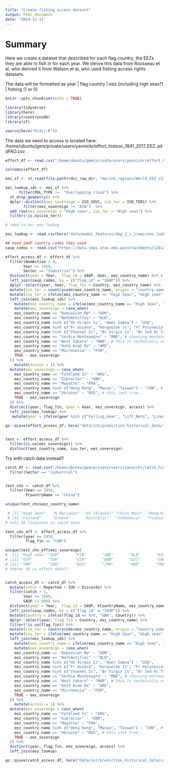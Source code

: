 ```yaml
---
title: "Create fishing access dataset"
output: html_document
date: "2024-12-11"
---
```


# Summary 

Here we create a dataset that described for each flag country, the EEZs they are able to fish in for each year. We derive this data from Rousseau et al, who derived it from Watson et al, who used fishing access rights datasets. 

The data will be formatted as year | flag country | eez (including high seas?) | fishing (1 or 0)

```r
knitr::opts_chunk$set(echo = TRUE)

library(tidyverse)
library(here)
library(countrycode)
library(sf)

source(here("R/dir.R"))
```

The data we need to access is located here: /home/ubuntu/gem/private/users/yannickr/effort_histsoc_1841_2017_EEZ_addFAO.csv

```r
effort_df <- read.csv("/home/ubuntu/gem/private/users/yannickr/effort_histsoc_1841_2017_EEZ_addFAO.csv")

colnames(effort_df)

eez_sf <- st_read(file.path(rdsi_raw_dir, "marine_regions/World_EEZ_v12_20231025"), layer = 'eez_v12')

eez_lookup_ids <- eez_sf %>% 
      filter(POL_TYPE !=  "Overlapping claim") %>% 
  st_drop_geometry() %>%
  dplyr::distinct(eez_sovereign = ISO_SOV1, iso_ter = ISO_TER1) %>%
        filter(eez_sovereign != "ATA")  %>% 
  add_row(eez_sovereign = "High seas", iso_ter = "High seas") %>%
  filter(!is.na(iso_ter))

# read in our eez lookup 

eez_lookup <- read.csv(here("data/model_features/deg_1_x_1/eez/eez_lookup.csv"))

## need SAUP country codes they used
saup_codes <- read.csv("https://data.imas.utas.edu.au/attachments/1241a51d-c8c2-4432-aa68-3d2bae142794/SAUPtoCountry.csv")

effort_access_df <- effort_df %>%
  filter(NomActive > 0, 
        Year >= 1950,
        Sector == "Industrial") %>%
  distinct(year = Year,  flag_id = SAUP, Gear, eez_country_name) %>% # maybe add gear here? Vessel length too? For as much detail as we can get? 
  left_join(saup_codes, by = c("flag_id" = "SAUP")) %>%
  dplyr::select(year, Gear, flag_fin = Country, eez_country_name) %>%
  mutate(iso_ter = countrycode(eez_country_name, origin = "country.name", destination = "iso3c")) %>%
  mutate(iso_ter = ifelse(eez_country_name == "High Seas", "High seas", iso_ter)) %>%
  left_join(eez_lookup_ids) %>%
    mutate(eez_country_name = ifelse(eez_country_name == "High Seas", "High seas", eez_country_name))  %>%
    mutate(eez_sovereign = case_when(
    eez_country_name == "Dominican Rp" ~ "DOM",
    eez_country_name == "NethAntilles" ~ "NLD",
    eez_country_name %in% c("US Virgin Is", "Amer Samoa") ~ "USA",
    eez_country_name %in% c("Fr Guiana", "Kerguelen Is", "Fr Polynesia") ~ "FRA", 
    eez_country_name %in% c("Channel Is", "Br Virgin Is", "Br Ind Oc Tr") ~ "GBR", 
    eez_country_name == "Serbia Montenegro" ~ "MNE", # choosing montenegro here as serbia is landlocked
    eez_country_name == "West Sahara" ~ "MAR", # this is technically not right? I guess it depends on the year 
    eez_country_name == "Untd Arab Em" ~ "ARE", 
    eez_country_name == "Micronesia" ~ "FSM",
    TRUE ~ eez_sovereign
  )) %>%
    mutate(access = 1) %>%
  mutate(eez_sovereign = case_when(
    eez_country_name == "Falkland Is" ~ "ARG",
    eez_country_name == "Gibraltar" ~ "GBR",
    eez_country_name == "Mayotte" ~ "FRA", 
    eez_country_name %in% c("Hong Kong", "Macau", "Taiwan") ~ "CHN", # contentious? 
    eez_country_name == "Ukraine" ~ "RUS", # this isnt true... 
    TRUE ~ eez_sovereign
  )) %>%
  distinct(year, flag_fin, gear = Gear, eez_sovereign, access) %>%
  left_join(eez_lookup) %>%
   mutate(gear = ifelse(gear %in% c("Falling_Gear", "Lift_Nets", "Lines_Unspecified", "Others_Multiple_Gears", "Others_Others", "Others_Support", "Others_Unknown"), "Other", gear))
  
qs::qsave(effort_access_df, here("data/int/prediction_historical_data/fishing_access.qs"))


test <- effort_access_df %>%
  filter(is.na(eez_sovereign)) %>%
  distinct(eez_country_name, iso_ter, eez_sovereign)

```

Try with catch data instead? 

```r
catch_df <- read.csv("/home/ubuntu/gem/private/users/yannickr/catch_histsoc_1869_2017_EEZ_addFAO.csv") %>%
  filter(Sector == "industrial")


test_chn <- catch_df %>%
  filter(Year == 1950,
         FCountryName == "China")

unique(test_chn$eez_country_name)

 # [1] "High Seas"   "N Marianas"  "US (Alaska)" "China Main"  "Hong Kong"   "Macau"       "Viet Nam"    "Japan"      
 # [9] "Finland"     "Greece"      "Australia"   "Indonesia"   "France"      "Albania"     "Italy"       "Guinea"   
# only 16 locations in catch data

test_chn_eff <- effort_access_df %>%
  filter(year == 1950, 
         flag_fin == "CHN")

unique(test_chn_eff$eez_sovereign)
#  [1] "High seas" "USA"       "FIN"       "SWE"       "ALB"       "EGY"       "FRA"       "GRC"       "ITA"       "LBY"      
# [11] "ESP"       "TUR"       "GIN"       "GNB"       "DJI"       "IND"       "YEM"       "ERI"       "CHN"       "PHL"      
# [21] "VNM"       "IDN"       "AUS"       "JPN"       "KOR"       "PRK"       "RUS"       "GBR"       "NZL"   
# theres 29 in effort data??


catch_access_df <- catch_df %>%
  mutate(catch = Reported + IUU + Discards) %>%
  filter(catch > 1, 
        Year >= 1950,
        SAUP != 999) %>%
  distinct(year = Year,  flag_id = SAUP, FCountryName, eez_country_name) %>% # maybe add gear here? Vessel length too? For as much detail as we can get? 
  left_join(saup_codes, by = c("flag_id" = "SAUP")) %>%
  mutate(Country = ifelse(flag_id == 830, "GBR", Country)) %>%
  dplyr::select(year, flag_fin = Country, eez_country_name) %>%
  filter(!is.na(flag_fin)) %>%
  mutate(iso_ter = countrycode(eez_country_name, origin = "country.name", destination = "iso3c")) %>%
  mutate(iso_ter = ifelse(eez_country_name == "High Seas", "High seas", iso_ter)) %>%
  left_join(eez_lookup_ids) %>%
    mutate(eez_country_name = ifelse(eez_country_name == "High Seas", "High seas", eez_country_name))  %>%
    mutate(eez_sovereign = case_when(
    eez_country_name == "Dominican Rp" ~ "DOM",
    eez_country_name == "NethAntilles" ~ "NLD",
    eez_country_name %in% c("US Virgin Is", "Amer Samoa") ~ "USA",
    eez_country_name %in% c("Fr Guiana", "Kerguelen Is", "Fr Polynesia") ~ "FRA", 
    eez_country_name %in% c("Channel Is", "Br Virgin Is", "Br Ind Oc Tr") ~ "GBR", 
    eez_country_name == "Serbia Montenegro" ~ "MNE", # choosing montenegro here as serbia is landlocked
    eez_country_name == "West Sahara" ~ "MAR", # this is technically not right? I guess it depends on the year 
    eez_country_name == "Untd Arab Em" ~ "ARE", 
    eez_country_name == "Micronesia" ~ "FSM",
    TRUE ~ eez_sovereign
  )) %>%
    mutate(access = 1) %>%
  mutate(eez_sovereign = case_when(
    eez_country_name == "Falkland Is" ~ "ARG",
    eez_country_name == "Gibraltar" ~ "GBR",
    eez_country_name == "Mayotte" ~ "FRA", 
    eez_country_name %in% c("Hong Kong", "Macau", "Taiwan") ~ "CHN", # contentious? 
    eez_country_name == "Ukraine" ~ "RUS", # this isnt true... 
    TRUE ~ eez_sovereign
  )) %>%
  distinct(year, flag_fin, eez_sovereign, access) %>%
  left_join(eez_lookup)

qs::qsave(catch_access_df, here("data/int/prediction_historical_data/catch_fishing_access.qs"))
```



